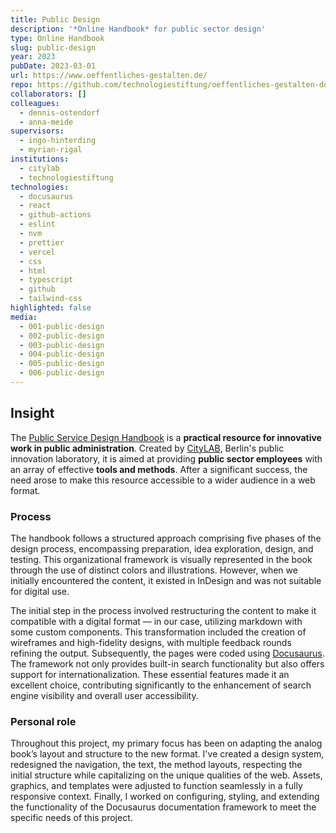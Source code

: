 ```yaml
---
title: Public Design
description: '*Online Handbook* for public sector design'
type: Online Handbook
slug: public-design
year: 2023
pubDate: 2023-03-01
url: https://www.oeffentliches-gestalten.de/
repo: https://github.com/technologiestiftung/oeffentliches-gestalten-docusaurus
collaborators: []
colleagues:
  - dennis-ostendorf
  - anna-meide
supervisors:
  - ingo-hinterding
  - myrian-rigal
institutions:
  - citylab
  - technologiestiftung
technologies:
  - docusaurus
  - react
  - github-actions
  - eslint
  - nvm
  - prettier
  - vercel
  - css
  - html
  - typescript
  - github
  - tailwind-css
highlighted: false
media:
  - 001-public-design
  - 002-public-design
  - 003-public-design
  - 004-public-design
  - 005-public-design
  - 006-public-design
---
```


## Insight

The [Public Service Design Handbook](https://www.oeffentliches-gestalten.de/en/) is a **practical resource for innovative work in public administration**. Created by [CityLAB](https://citylab-berlin.org/), Berlin's public innovation laboratory, it is aimed at providing **public sector employees** with an array of effective **tools and methods**. After a significant success, the need arose to make this resource accessible to a wider audience in a web format.

### Process

The handbook follows a structured approach comprising five phases of the design process, encompassing preparation, idea exploration, design, and testing. This organizational framework is visually represented in the book through the use of distinct colors and illustrations. However, when we initially encountered the content, it existed in InDesign and was not suitable for digital use.

The initial step in the process involved restructuring the content to make it compatible with a digital format — in our case, utilizing markdown with some custom components. This transformation included the creation of wireframes and high-fidelity designs, with multiple feedback rounds refining the output. Subsequently, the pages were coded using [Docusaurus](https://docusaurus.io/). The framework not only provides built-in search functionality but also offers support for internationalization. These essential features made it an excellent choice, contributing significantly to the enhancement of search engine visibility and overall user accessibility.

### Personal role

Throughout this project, my primary focus has been on adapting the analog book’s layout and structure to the new format. I've created a design system, redesigned the navigation, the text, the method layouts, respecting the initial structure while capitalizing on the unique qualities of the web. Assets, graphics, and templates were adjusted to function seamlessly in a fully responsive context. Finally, I worked on configuring, styling, and extending the functionality of the Docusaurus documentation framework to meet the specific needs of this project.

